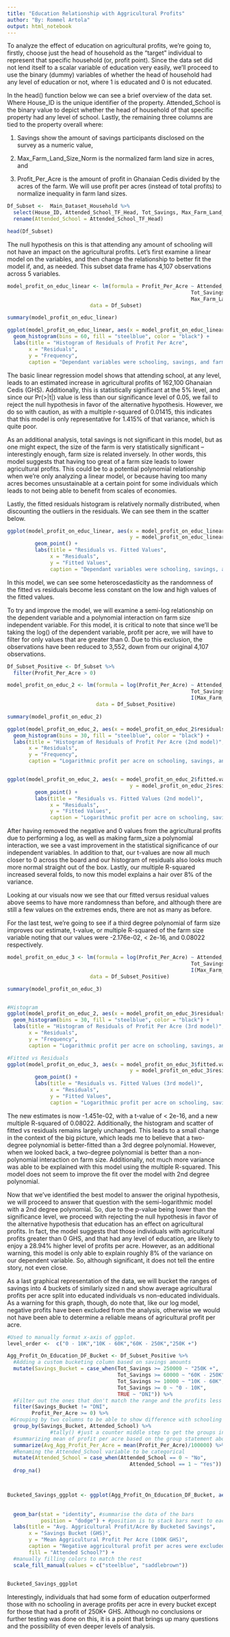 ```yaml
---
title: "Education Relationship with Aggricultural Profits"
author: "By: Rommel Artola"
output: html_notebook
---
```


To analyze the effect of education on agricultural profits, we're going to, firstly, choose just the head of household as the "target" individual to represent that specific household (or, profit point). Since the data set did not lend itself to a scalar variable of education very easily, we'll proceed to use the binary (dummy) variables of whether the head of household had any level of education or not, where 1 is educated and 0 is not educated.

In the head() function below we can see a brief overview of the data set. Where House_ID is the unique identifier of the property. Attended_School is the binary value to depict whether the head of household of that specific property had any level of school. Lastly, the remaining three columns are tied to the property overall where:
  
  1) Savings show the amount of savings participants disclosed on the survey as a numeric value,
  
  2) Max_Farm_Land_Size_Norm is the normalized farm land size in acres, and
  
  3) Profit_Per_Acre is the amount of profit in Ghanaian Cedis divided by the acres of the farm. We will use profit per acres (instead of total profits) to normalize inequality in farm land sizes.
  
  
  
```r
Df_Subset <-  Main_Dataset_Household %>% 
  select(House_ID, Attended_School_TF_Head, Tot_Savings, Max_Farm_Land_Size_Norm, Profit_Per_Acre) %>%
  rename(Attended_School = Attended_School_TF_Head) 

head(Df_Subset)
```


The null hypothesis on this is that attending any amount of schooling will not have an impact on the agricultural profits. Let’s first examine a linear model on the variables, and then change the relationship to better fit the model if, and, as needed. This subset data frame has 4,107 observations across 5 variables.

```r
model_profit_on_educ_linear <- lm(formula = Profit_Per_Acre ~ Attended_School + 
                                                            Tot_Savings + 
                                                            Max_Farm_Land_Size_Norm, 
                           data = Df_Subset)

summary(model_profit_on_educ_linear)

ggplot(model_profit_on_educ_linear, aes(x = model_profit_on_educ_linear$residuals)) + 
  geom_histogram(bins = 60, fill = "steelblue", color = "black") + 
  labs(title = "Histogram of Residuals of Profit Per Acre",
       x = "Residuals", 
       y = "Frequency",
       caption = "Dependant variables were schooling, savings, and farm land size.")

```

The basic linear regression model shows that attending school, at any level, leads to an estimated increase in agricultural profits of 162,100 Ghanaian Cedis (GHS). Additionally, this is statistically significant at the 5% level, and since our Pr(>|t|) value is less than our significance level of 0.05, we fail to reject the null hypothesis in favor of the alternative hypothesis. However, we do so with caution, as with a multiple r-squared of 0.01415, this indicates that this model is only representative for 1.415% of that variance, which is quite poor.


As an additional analysis, total savings is not significant in this model, but as one might expect, the size of the farm is very statistically significant -- interestingly enough, farm size is related inversely. In other words, this model suggests that having too great of a farm size leads to lower agricultural profits. This could be to a potential polynomial relationship when we're only analyzing a linear model, or because having too many acres becomes unsustainable at a certain point for some individuals which leads to not being able to benefit from scales of economies.


Lastly, the fitted residuals histogram is relatively normally distributed, when discounting the outliers in the residuals. We can see them in the scatter below.


```r
ggplot(model_profit_on_educ_linear, aes(x = model_profit_on_educ_linear$fitted.values,
                                        y = model_profit_on_educ_linear$residuals)) + 
         geom_point() + 
         labs(title = "Residuals vs. Fitted Values",
              x = "Residuals", 
              y = "Fitted Values",
              caption = "Dependant variables were schooling, savings, and farm land size.")
```
In this model, we can see some heteroscedasticity as the randomness of the fitted vs residuals become less constant on the low and high values of the fitted values.


To try and improve the model, we will examine a semi-log relationship on the dependent variable and a polynomial interaction on farm size independent variable. For this model, it is critical to note that since we'll be taking the log() of the dependent variable, profit per acre, we
will have to filter for only values that are greater than 0. Due to this exclusion, the observations have been reduced to 3,552, down from our original 4,107 observations.


```r

Df_Subset_Positive <- Df_Subset %>%
  filter(Profit_Per_Acre > 0)

model_profit_on_educ_2 <- lm(formula = log(Profit_Per_Acre) ~ Attended_School + 
                                                            Tot_Savings + 
                                                            I(Max_Farm_Land_Size_Norm*2), 
                             data = Df_Subset_Positive)

summary(model_profit_on_educ_2)

ggplot(model_profit_on_educ_2, aes(x = model_profit_on_educ_2$residuals)) + 
  geom_histogram(bins = 30, fill = "steelblue", color = "black") + 
  labs(title = "Histogram of Residuals of Profit Per Acre (2nd model)",
       x = "Residuals", 
       y = "Frequency",
       caption = "Logarithmic profit per acre on schooling, savings, and (farm land size^2). Zero and negative profits excluded")


ggplot(model_profit_on_educ_2, aes(x = model_profit_on_educ_2$fitted.values,
                                        y = model_profit_on_educ_2$residuals)) + 
         geom_point() + 
         labs(title = "Residuals vs. Fitted Values (2nd model)",
              x = "Residuals", 
              y = "Fitted Values",
              caption = "Logarithmic profit per acre on schooling, savings, and (farm land size^2). Zero and negative profits excluded")
```
After having removed the negative and 0 values from the agricultural profits due to performing a log, as well as making farm_size a polynomial interaction, we see a vast improvement in the statistical significance of our independent variables. In addition to that, our t-values are now all much closer to 0 across the board and our histogram of residuals also looks much more normal straight out of the box. Lastly, our multiple R-squared increased several folds, to now this model explains a hair over 8% of the variance.

Looking at our visuals now we see that our fitted versus residual values above seems to have more randomness than before, and although there are still a few values on the extremes ends, there are not as many as before.


For the last test, we're going to see if a third degree polynomial of farm size improves our estimate, t-value, or multiple R-squared of the farm size variable noting that our values were -2.176e-02, < 2e-16, and 0.08022 respectively. 



```r
model_profit_on_educ_3 <- lm(formula = log(Profit_Per_Acre) ~ Attended_School + 
                                                            Tot_Savings + 
                                                            I(Max_Farm_Land_Size_Norm*3), 
                           data = Df_Subset_Positive)

summary(model_profit_on_educ_3)


#Histogram
ggplot(model_profit_on_educ_2, aes(x = model_profit_on_educ_3$residuals)) + 
  geom_histogram(bins = 30, fill = "steelblue", color = "black") + 
  labs(title = "Histogram of Residuals of Profit Per Acre (3rd model)",
       x = "Residuals", 
       y = "Frequency",
       caption = "Logarithmic profit per acre on schooling, savings, and (farm land size^3). Zero and negative profits excluded")

#Fitted vs Residuals
ggplot(model_profit_on_educ_3, aes(x = model_profit_on_educ_3$fitted.values,
                                        y = model_profit_on_educ_3$residuals)) + 
         geom_point() + 
         labs(title = "Residuals vs. Fitted Values (3rd model)",
              x = "Residuals", 
              y = "Fitted Values",
              caption = "Logarithmic profit per acre on schooling, savings, and (farm land size^3). Zero and negative profits excluded")
```

The new estimates is now -1.451e-02, with a t-value of < 2e-16, and a new multiple R-squared of 0.08022. Additionally, the histogram and scatter of
fitted vs residuals remains largely unchanged. This leads to a small change in the context of the big picture, which leads me to believe that a two-degree polynomial is better-fitted than a 3rd degree polynomial. However, when we looked back, a two-degree polynomial is better than a
non-polynomial interaction on farm size. Additionally, not much more variance was able to be explained with this model using the multiple R-squared. This model does not seem to improve the fit over the model with 2nd degree polynomial.



Now that we've identified the best model to answer the original hypothesis, we will proceed to answer that question with the semi-logarithmic model with a 2nd degree polynomial. So, due to the p-value being lower than the significance level, we proceed with rejecting the null hypothesis in favor of the alternative hypothesis that education has an effect on agricultural profits. In fact, the model suggests that those individuals with agricultural profits greater than 0 GHS, and that had any level of education, are likely to enjoy a 28.94% higher level of profits per acre. However, as an additional warning, this model is only able to explain roughly 8% of the variance on our dependent variable. So, although significant, it does not tell the entire story, not even close. 


As a last graphical representation of the data, we will bucket the ranges of savings into 4 buckets of similarly sized n and show average agricultural profits per acre split into educated individuals vs non-educated individuals. As a warning for this graph, though, do note that, like our log model, negative profits have been excluded from the analysis, otherwise we would not have been able to determine a reliable means of agricultural profit per acre.



```r
#Used to manually format x-axis of ggplot.
level_order <-  c("0 - 10K","10K - 60K","60K - 250K","250K +")

Agg_Profit_On_Education_DF_Bucket <- Df_Subset_Positive %>%
  #Adding a custom bucketing column based on savings amounts
  mutate(Savings_Bucket = case_when(Tot_Savings >= 250000 ~ "250K +",
                                    Tot_Savings >= 60000 ~ "60K - 250K",
                                    Tot_Savings >= 10000 ~ "10K - 60K",
                                    Tot_Savings >= 0 ~ "0 - 10K",
                                    TRUE ~ "DNI")) %>%
  #Filter out the ones that don't match the range and the profits less than 0 due to errors otherwise
  filter(Savings_Bucket != "DNI",
        Profit_Per_Acre >= 0) %>%
 #Grouping by two columns to be able to show difference with schooling and wrap graphs
  group_by(Savings_Bucket, Attended_School) %>%
              #tally() #just a counter middle step to get the groups into somewhat similar sizes, manual step.
  #summarizing mean of profit per acre based on the group statement above
  summarize(Avg_Agg_Profit_Per_Acre = mean(Profit_Per_Acre)/100000) %>%
  #Renaming the Attended_School variable to be categorical
  mutate(Attended_School = case_when(Attended_School == 0 ~ "No",
                                        Attended_School == 1 ~ "Yes")) %>%
  drop_na()



Bucketed_Savings_ggplot <- ggplot(Agg_Profit_On_Education_DF_Bucket, aes(x = factor(Savings_Bucket, level = level_order), 
                                                                         y = Avg_Agg_Profit_Per_Acre,
                                                                         fill = Attended_School)) +
  geom_bar(stat = "identity", #summarise the data of the bars
           position = "dodge") + #position is to stack bars next to each other.
  labs(title = "Avg. Aggricultural Profit/Acre By Bucketed Savings",
       x = "Savings Bucket (GHS)", 
       y = "Mean Aggricultural Profit Per Acre (100K GHS)",
       caption = "Negative aggricultural profit per acres were excluded",
       fill = "Attended School?") +
  #manually filling colors to match the rest
  scale_fill_manual(values = c("steelblue", "saddlebrown"))
  

Bucketed_Savings_ggplot
``` 

Interestingly, individuals that had some form of education outperformed those with no schooling in average profits per acre in every bucket except for those that had a profit of 250K+ GHS. Although no conclusions or further testing was done on this, it is a point that brings up many questions and the possibility of even deeper levels of analysis.